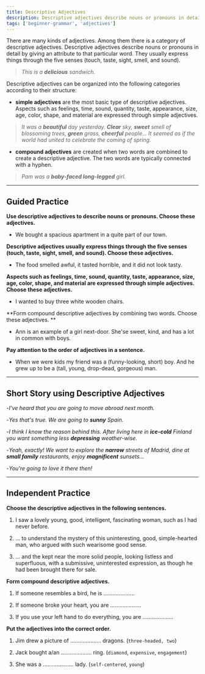 ```yaml
---
title: Descriptive Adjectives
description: Descriptive adjectives describe nouns or pronouns in detail by giving an attribute to that particular word. They usually express things through the five senses (touch, taste, sight, smell, and sound)
tags: ['beginner-grammar', 'adjectives']
---
```



There are many kinds of adjectives. Among them there is a category of descriptive adjectives. Descriptive adjectives describe nouns or pronouns in detail by giving an attribute to that particular word. They usually express things through the five senses (touch, taste, sight, smell, and sound).

> _This is a **delicious** sandwich._

Descriptive adjectives can be organized into the following categories according to their structure:

- **simple adjectives** are the most basic type of descriptive adjectives. Aspects such as feelings, time, sound, quantity, taste, appearance, size, age, color, shape, and material are expressed through simple adjectives.

> _It was a **beautiful** day yesterday. **Clear** sky, **sweet** smell of blossoming trees, **green** grass, **cheerful** people... It seemed as if the world had united to celebrate the coming of spring._

- **compound adjectives** are created when two words are combined to create a descriptive adjective. The two words are typically connected with a hyphen.

> _Pam was a **baby-faced long-legged** girl._

---

## Guided Practice

**Use descriptive adjectives to describe nouns or pronouns. Choose these adjectives.**

- We bought a spacious apartment in a quite part of our town. <InfoTooltip label="spacious, quite" />

**Descriptive adjectives usually express things through the five senses (touch, taste, sight, smell, and sound). Choose these adjectives.**

- The food smelled awful, it tasted horrible, and it did not look tasty. <InfoTooltip label="awful, horrible, tasty" />

**Aspects such as feelings, time, sound, quantity, taste, appearance, size, age, color, shape, and material are expressed through simple adjectives. Choose these adjectives.**

- I wanted to buy three white wooden chairs. <InfoTooltip label="three white wooden" />

**Form compound descriptive adjectives by combining two words. Choose these adjectives. **

- Ann is an example of a girl next-door. She'se sweet, kind, and has a lot in common with boys. <InfoTooltip label="next-door" />

**Pay attention to the order of adjectives in a sentence.**

- When we were kids my friend was a (funny-looking, short) boy. And he grew up to be a (tall, young, drop-dead, gorgeous) man. <InfoTooltip label="When we were kids my friend was a funny-looking short boy. And he grew up to be a drop-dead gorgeous tall young man." />

---

## Short Story using Descriptive Adjectives

-_I've heard that you are going to move abroad next month._

-_Yes that's true. We are going to **sunny** Spain._

-_I think I know the reason behind this. After living here in **ice-cold** Finland you want something less **depressing** weather-wise._

-_Yeah, exactly! We want to explore the **narrow** streets of Madrid, dine at **small family** restaurants, enjoy **magnificent** sunsets..._

-_You're going to love it there then!_

---

## Independent Practice

**Choose the descriptive adjectives in the following sentences.**

1. I saw a lovely young, good, intelligent, fascinating woman, such as I had never before. <InfoTooltip label="lovely young, good, intelligent, fascinating" />

2. ... to understand the mystery of this uninteresting, good, simple-hearted man, who argued with such wearisome good sense. <InfoTooltip label="uninteresting, good, simple-hearted, wearisome good" />

3. ... and the kept near the more solid people, looking listless and superfluous, with a submissive, uninterested expression, as though he had been brought there for sale. <InfoTooltip label="solid, listless, superfluous, submissive, uninterested" />

**Form compound descriptive adjectives.**

1. If someone resembles a bird, he is .................... <InfoTooltip label="bird-like" />

2. If someone broke your heart, you are .................... <InfoTooltip label="broken-hearted" />

3. If you use your left hand to do everything, you are .................... <InfoTooltip label="left-handed" />

**Put the adjectives into the correct order.**

1. Jim drew a picture of .................... dragons. (`three-headed, two`) <InfoTooltip label="Jim drew a picture of two three-headed dragons." />

2. Jack bought a/an .................... ring. (`diamond`, `expensive`, `engagement`) <InfoTooltip label="Jack bought an expensive diamond engagement ring." />

3. She was a .................... lady. (`self-centered`, `young`) <InfoTooltip label="She was a self-centered young lady." />
